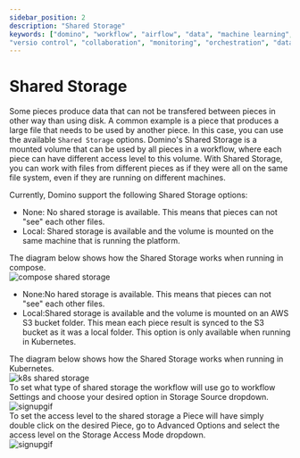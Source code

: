 ```yaml
---
sidebar_position: 2
description: "Shared Storage"
keywords: ["domino", "workflow", "airflow", "data", "machine learning", "ml", "data science", "data engineering", "dataops", "mlops", "devops", "kubernetes", "k8s", "helm", "python", "react", "typescript", "fastapi", "gitops", "docker", "github", "artifacthub", "pypi", "pip", "kind", "open source", "oss", "low code", "no code", "automation",
"versio control", "collaboration", "monitoring", "orchestration", "data pipeline"]
---
```



# Shared Storage

Some pieces produce data that can not be transfered between pieces in other way than using disk. A common example is a piece that produces a large file that needs to be used by another piece. In this case, you can use the available `Shared Storage` options.
Domino's Shared Storage is a mounted volume that can be used by all pieces in a workflow, where each piece can have different access level to this volume. With Shared Storage, you can work with files from different pieces as if they were all on the same file system, even if they are running on different machines.

Currently, Domino support the following Shared Storage options:

<Tabs>
  <TabItem value="sharedStorageCompose" label="Running in compose" default>
    <ul>
      <li>
        <span style={{fontWeight: 'bold'}}>None:</span> No shared storage is available. This means that pieces can not "see" each other files.
      </li>
      <li>
        <span style={{fontWeight: 'bold'}}>Local:</span> Shared storage is available and the volume is mounted on the same machine that is running the platform.
      </li>
    </ul>
    The diagram below shows how the Shared Storage works when running in compose.
    <section style={{ justifyContent: 'center', display: 'flex', marginTop: '10px' }} >
      <img src='/img/advanced_workflows/compose-shared-storage.png' alt='compose shared storage'/>
    </section>
  </TabItem>
  <TabItem value="sharedStorageK8s" label="Running in Kubernetes">
      <ul>
        <li>
          <span style={{ fontWeight: 'bold' }}>None:</span>No hared storage is available. This means that pieces can not "see" each other files.
        </li>
        <li>
          <span style={{ fontWeight: 'bold' }}>Local:</span>Shared storage is available and the volume is mounted on an AWS S3 bucket folder. This mean each piece result is synced to the S3 bucket as it was a local folder. This option is only available when running in Kubernetes.
        </li>
      </ul>
      The diagram below shows how the Shared Storage works when running in Kubernetes.
      <section style={{ justifyContent: 'center', display: 'flex', marginTop: '10px' }} >
        <img style={{justifyContent: 'center'}} src='/img/advanced_workflows/kubernetes-shared-storage.png' alt='k8s shared storage'/>
      </section>
  </TabItem>
</Tabs>


<Tabs>
  <TabItem value="sharedStorageSettings" label="Workflow Shared Storage" default>
    To set what type of shared storage the workflow will use go to workflow Settings and choose your desired option in Storage Source dropdown.
    <section style={{ justifyContent: 'center', display: 'flex' }} >
      <img src='/img/advanced_workflows/shared_storage_settings.png' alt='signupgif'/>
    </section>
  </TabItem>
  <TabItem value="pieceSharedStorage" label="Piece Shared Storage">
    To set the access level to the shared storage a Piece will have simply double click on the desired Piece, go to Advanced Options and 
    select the access level on the Storage Access Mode dropdown. 
    <section style={{ justifyContent: 'center', display: 'flex' }} >
      <img src='/img/advanced_workflows/shared_storage_piece.png' alt='signupgif'/>
    </section>
  </TabItem>
</Tabs>
